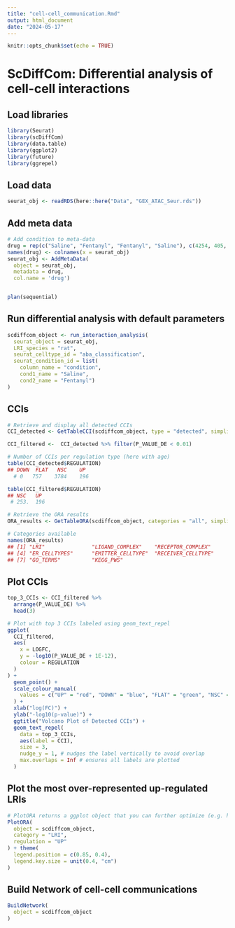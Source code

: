 ```yaml
---
title: "cell-cell_communication.Rmd"
output: html_document
date: "2024-05-17"
---
```


```r
knitr::opts_chunk$set(echo = TRUE)
```

# ScDiffCom: Differential analysis of cell-cell interactions

## Load libraries 
```r
library(Seurat)
library(scDiffCom)
library(data.table)
library(ggplot2)
library(future)
library(ggrepel)
```

## Load data 
```r
seurat_obj <- readRDS(here::here("Data", "GEX_ATAC_Seur.rds"))
```

## Add meta data 
```r

# Add condition to meta-data
drug = rep(c("Saline", "Fentanyl", "Fentanyl", "Saline"), c(4254, 405, 2302, 1197))
names(drug) <- colnames(x = seurat_obj)
seurat_obj <- AddMetaData(
  object = seurat_obj,
  metadata = drug, 
  col.name = 'drug')


plan(sequential)
```

## Run differential analysis with default parameters 
```r
scdiffcom_object <- run_interaction_analysis(
  seurat_object = seurat_obj,
  LRI_species = "rat",
  seurat_celltype_id = "aba_classification",
  seurat_condition_id = list(
    column_name = "condition",
    cond1_name = "Saline",
    cond2_name = "Fentanyl")
)
```

## CCIs 
```r
# Retrieve and display all detected CCIs
CCI_detected <- GetTableCCI(scdiffcom_object, type = "detected", simplified = TRUE)

CCI_filtered <-  CCI_detected %>% filter(P_VALUE_DE < 0.01)

# Number of CCIs per regulation type (here with age)
table(CCI_detected$REGULATION)
## DOWN  FLAT   NSC    UP 
  # 0   757    3784    196 

table(CCI_filtered$REGULATION)
## NSC   UP
 # 253.  196

# Retrieve the ORA results
ORA_results <- GetTableORA(scdiffcom_object, categories = "all", simplified = TRUE)

# Categories available
names(ORA_results)
## [1] "LRI"               "LIGAND_COMPLEX"    "RECEPTOR_COMPLEX" 
## [4] "ER_CELLTYPES"      "EMITTER_CELLTYPE"  "RECEIVER_CELLTYPE"
## [7] "GO_TERMS"          "KEGG_PWS"
```

## Plot CCIs 
```r
top_3_CCIs <- CCI_filtered %>%
  arrange(P_VALUE_DE) %>%
  head(3)

# Plot with top 3 CCIs labeled using geom_text_repel
ggplot(
  CCI_filtered,
  aes(
    x = LOGFC,
    y = -log10(P_VALUE_DE + 1E-12),
    colour = REGULATION
  )
) +
  geom_point() +
  scale_colour_manual(
    values = c("UP" = "red", "DOWN" = "blue", "FLAT" = "green", "NSC" = "grey")
  ) +
  xlab("log(FC)") +
  ylab("-log10(p-value)") +
  ggtitle("Volcano Plot of Detected CCIs") +
  geom_text_repel(
    data = top_3_CCIs,
    aes(label = CCI),
    size = 3,
    nudge_y = 1, # nudges the label vertically to avoid overlap
    max.overlaps = Inf # ensures all labels are plotted
  )
```

## Plot the most over-represented up-regulated LRIs
```r

# PlotORA returns a ggplot object that you can further optimize (e.g. here to place the legend)
PlotORA(
  object = scdiffcom_object,
  category = "LRI",
  regulation = "UP"
) + theme(
  legend.position = c(0.85, 0.4),
  legend.key.size = unit(0.4, "cm")
)
```

## Build Network of cell-cell communications 
```r
BuildNetwork(
  object = scdiffcom_object
)

```


